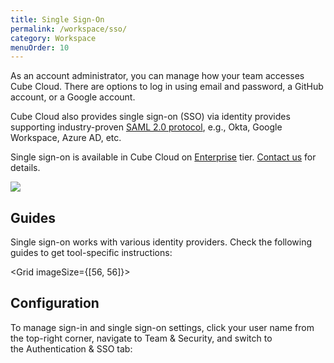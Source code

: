 ```yaml
---
title: Single Sign-On
permalink: /workspace/sso/
category: Workspace
menuOrder: 10
---
```


As an account administrator, you can manage how your team accesses Cube Cloud.
There are options to log in using email and password, a GitHub account, or
a Google account.

Cube Cloud also provides single sign-on (SSO) via identity provides supporting
industry-proven [SAML 2.0 protocol][wiki-saml], e.g., Okta, Google Workspace,
Azure AD, etc.

<SuccessBox>

Single sign-on is available in Cube Cloud on
[Enterprise](https://cube.dev/pricing) tier.
[Contact us](https://cube.dev/contact) for details.

</SuccessBox>

<img
  src="https://ucarecdn.com/a624b18f-8019-43ab-948f-169249cbc1cb/"
  style="border: 0;"
/>

## Guides

Single sign-on works with various identity providers. Check the following
guides to get tool-specific instructions:

<Grid imageSize={[56, 56]}>
  <GridItem
    url="okta"
    imageUrl="https://static.cube.dev/icons/okta.svg"
    title="Okta"
  />
</Grid>

## Configuration

To manage sign-in and single sign-on settings, click your user name from the
top-right corner, navigate to&nbsp;<Btn>Team & Security</Btn>, and switch to
the&nbsp;<Btn>Authentication & SSO</Btn> tab:

<Screenshot
  alt="Cube Cloud Team Authentication and SSO tab"
  src="https://ucarecdn.com/72248967-9b77-4a7e-970c-162b96861e4a/"
/>

[wiki-saml]: https://en.wikipedia.org/wiki/SAML_2.0